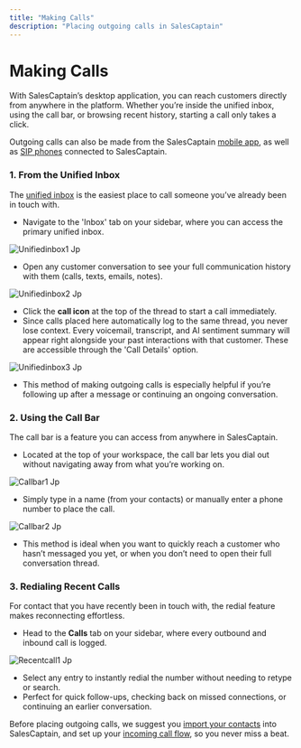 ```yaml
---
title: "Making Calls"
description: "Placing outgoing calls in SalesCaptain"
---
```


# **Making Calls**

With SalesCaptain’s desktop application, you can reach customers directly from anywhere in the platform. Whether you’re inside the unified inbox, using the call bar, or browsing recent history, starting a call only takes a click.

Outgoing calls can also be made from the SalesCaptain <u>mobile app</u>, as well as <u>SIP phones</u> connected to SalesCaptain. 

### **1. From the Unified Inbox**

The <u>unified inbox</u> is the easiest place to call someone you’ve already been in touch with.

- Navigate to the 'Inbox' tab on your sidebar, where you can access the primary unified inbox.

![Unifiedinbox1 Jp](/images/unifiedinbox1.jpg)

- Open any customer conversation to see your full communication history with them (calls, texts, emails, notes).

![Unifiedinbox2 Jp](/images/unifiedinbox2.jpg)

- Click the **call icon** at the top of the thread to start a call immediately.
- Since calls placed here automatically log to the same thread, you never lose context. Every voicemail, transcript, and AI sentiment summary will appear right alongside your past interactions with that customer. These are accessible through the 'Call Details' option.

![Unifiedinbox3 Jp](/images/unifiedinbox3.jpg)

- This method of making outgoing calls is especially helpful if you’re following up after a message or continuing an ongoing conversation.

### **2. Using the Call Bar**

The call bar is a feature you can access from anywhere in SalesCaptain.

- Located at the top of your workspace, the call bar lets you dial out without navigating away from what you’re working on.

![Callbar1 Jp](/images/callbar1.jpg)

- Simply type in a name (from your contacts) or manually enter a phone number to place the call.

![Callbar2 Jp](/images/callbar2.jpg)

- This method is ideal when you want to quickly reach a customer who hasn’t messaged you yet, or when you don’t need to open their full conversation thread.

### **3. Redialing Recent Calls**

For contact that you have recently been in touch with, the redial feature makes reconnecting effortless.

- Head to the **Calls** tab on your sidebar, where every outbound and inbound call is logged.

![Recentcall1 Jp](/images/recentcall1.jpg)

- Select any entry to instantly redial the number without needing to retype or search.
- Perfect for quick follow-ups, checking back on missed connections, or continuing an earlier conversation.

Before placing outgoing calls, we suggest you <u>import your contacts</u> into SalesCaptain, and set up your <u>incoming call flow</u>, so you never miss a beat.

 